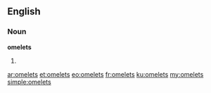 ==English==
===Noun===
'''omelets'''
# {{plural of|omelet}}

[[ar:omelets]]
[[et:omelets]]
[[eo:omelets]]
[[fr:omelets]]
[[ku:omelets]]
[[my:omelets]]
[[simple:omelets]]